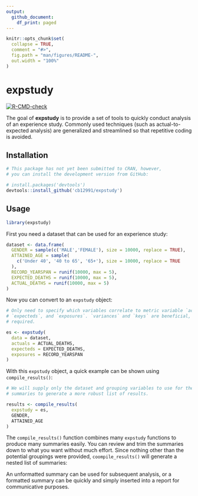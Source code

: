```yaml
---
output: 
  github_document:
    df_print: paged
---
```


<!-- README.md is generated from README.Rmd. Please edit that file -->

```r
knitr::opts_chunk$set(
  collapse = TRUE,
  comment = "#>",
  fig.path = "man/figures/README-",
  out.width = "100%"
)
```

# expstudy

<!-- badges: start -->
[![R-CMD-check](https://github.com/cb12991/expstudy/workflows/R-CMD-check/badge.svg)](https://github.com/cb12991/expstudy/actions)
<!-- badges: end -->

The goal of __expstudy__ is to provide a set of tools to quickly conduct analysis of an experience study. Commonly used techniques (such as actual-to-expected analysis) are generalized and streamlined so that repetitive coding is avoided. 

## Installation

```r
# This package has not yet been submitted to CRAN, however,
# you can install the development version from GitHub:

# install.packages('devtools')
devtools::install_github('cb12991/expstudy')
```

## Usage

```r
library(expstudy)
```

First you need a dataset that can be used for an experience study:

```r
dataset <- data.frame(
  GENDER = sample(c('MALE','FEMALE'), size = 10000, replace = TRUE),
  ATTAINED_AGE = sample(
    c('Under 40', '40 to 65', '65+'), size = 10000, replace = TRUE
  ),
  RECORD_YEARSPAN = runif(10000, max = 5),
  EXPECTED_DEATHS = runif(10000, max = 5),
  ACTUAL_DEATHS = runif(10000, max = 5)
)
```

Now you can convert to an `expstudy` object:

```r
# Only need to specify which variables correlate to metric variable `actuals`, 
# `expecteds`, and `exposures`. `variances` and `keys` are beneficial, but not
# required. 

es <- expstudy(
  data = dataset,
  actuals = ACTUAL_DEATHS,
  expecteds = EXPECTED_DEATHS,
  exposures = RECORD_YEARSPAN
)
```

With this `expstudy` object, a quick example can be shown using `compile_results()`:

```r
# We will supply only the dataset and grouping variables to use for the 
# summaries to generate a more robust list of results. 

results <- compile_results(
  expstudy = es,
  GENDER,
  ATTAINED_AGE
)
```

The `compile_results()` function combines many `expstudy` functions to produce many summaries easily. You can review and trim the summaries down to what you want without much effort. Since nothing other than the potential groupings were provided, `coompile_results()` will generate a nested list of summaries:



An unformatted summary can be used for subsequent analysis, or a formatted summary can be quickly and simply inserted into a report for communicative purposes. 
